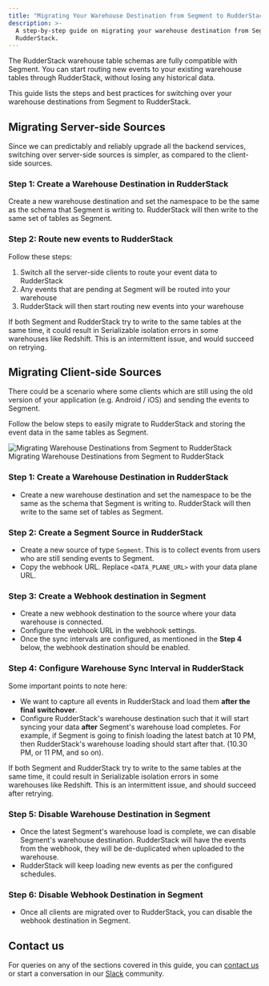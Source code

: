 ```yaml
---
title: "Migrating Your Warehouse Destination from Segment to RudderStack"
description: >-
  A step-by-step guide on migrating your warehouse destination from Segment to
  RudderStack.
---
```


The RudderStack warehouse table schemas are fully compatible with Segment. You can start routing new events to your existing warehouse tables through RudderStack, without losing any historical data.

This guide lists the steps and best practices for switching over your warehouse destinations from Segment to RudderStack.

## Migrating Server-side Sources

Since we can predictably and reliably upgrade all the backend services, switching over server-side sources is simpler, as compared to the client-side sources.

### **Step 1: Create a Warehouse Destination in RudderStack**

Create a new warehouse destination and set the namespace to be the same as the schema that Segment is writing to. RudderStack will then write to the same set of tables as Segment.

### **Step 2: Route new events to RudderStack**

Follow these steps:

1. Switch all the server-side clients to route your event data to RudderStack
2. Any events that are pending at Segment will be routed into your warehouse
3. RudderStack will then start routing new events into your warehouse

<div class="infoBlock">
If both Segment and RudderStack try to write to the same tables at the same time, it could result in Serializable isolation errors in some warehouses like Redshift. This is an intermittent issue, and would succeed on retrying.
</div>

## Migrating Client-side Sources

There could be a scenario where some clients which are still using the old version of your application \(e.g. Android / iOS\) and sending the events to Segment.

Follow the below steps to easily migrate to RudderStack and storing the event data in the same tables as Segment.

<img src="../../assets/warehouse-migration.png" alt="Migrating Warehouse Destinations from Segment to RudderStack" />
<span class="imageTitle">Migrating Warehouse Destinations from Segment to RudderStack</span>

### **Step 1: Create a Warehouse Destination in RudderStack**

- Create a new warehouse destination and set the namespace to be the same as the schema that Segment is writing to. RudderStack will then write to the same set of tables as Segment.

### **Step 2: Create a Segment Source in RudderStack**

- Create a new source of type `Segment`. This is to collect events from users who are still sending events to Segment.
- Copy the webhook URL. Replace `<DATA_PLANE_URL>` with your data plane URL.

### **Step 3: Create a Webhook destination in Segment**

- Create a new webhook destination to the source where your data warehouse is connected.
- Configure the webhook URL in the webhook settings.
- Once the sync intervals are configured, as mentioned in the **Step 4** below, the webhook destination should be enabled.

### **Step 4:** **Configure Warehouse Sync Interval in RudderStack**

Some important points to note here:

- We want to capture all events in RudderStack and load them **after the final switchover**.
- Configure RudderStack's warehouse destination such that it will start syncing your data **after** Segment's warehouse load completes. For example, if Segment is going to finish loading the latest batch at 10 PM, then RudderStack's warehouse loading should start after that. \(10.30 PM, or 11 PM, and so on\).

<div class="infoBlock">
If both Segment and RudderStack try to write to the same tables at the same time, it could result in Serializable isolation errors in some warehouses like Redshift. This is an intermittent issue, and should succeed after retrying.
</div>

### **Step 5: Disable Warehouse Destination in Segment**

- Once the latest Segment's warehouse load is complete, we can disable Segment's warehouse destination. RudderStack will have the events from the webhook, they will be de-duplicated when uploaded to the warehouse.
- RudderStack will keep loading new events as per the configured schedules.

### **Step 6: Disable Webhook Destination in Segment**

- Once all clients are migrated over to RudderStack, you can disable the webhook destination in Segment.

## Contact us

For queries on any of the sections covered in this guide, you can [contact us](mailto:%20docs@rudderstack.com) or start a conversation in our [Slack](https://rudderstack.com/join-rudderstack-slack-community) community.
